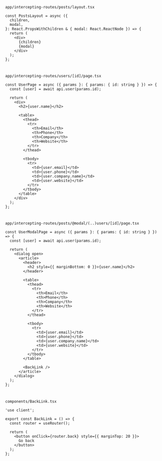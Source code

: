 `app/intercepting-routes/posts/layout.tsx`

```tsx
const PostsLayout = async ({
  children,
  modal,
}: React.PropsWithChildren & { modal: React.ReactNode }) => {
  return (
    <div>
      {children}
      {modal}
    </div>
  );
};
```

#

`app/intercepting-routes/users/[id]/page.tsx`

```tsx
const UserPage = async ({ params }: { params: { id: string } }) => {
  const [user] = await api.user(params.id);

  return (
    <div>
      <h2>{user.name}</h2>

      <table>
        <thead>
          <tr>
            <th>Email</th>
            <th>Phone</th>
            <th>Company</th>
            <th>Website</th>
          </tr>
        </thead>

        <tbody>
          <tr>
            <td>{user.email}</td>
            <td>{user.phone}</td>
            <td>{user.company.name}</td>
            <td>{user.website}</td>
          </tr>
        </tbody>
      </table>
    </div>
  );
};
```

#

`app/intercepting-routes/posts/@modal/(..)users/[id]/page.tsx`

```tsx
const UserModalPage = async ({ params }: { params: { id: string } }) => {
  const [user] = await api.user(params.id);

  return (
    <dialog open>
      <article>
        <header>
          <h2 style={{ marginBottom: 0 }}>{user.name}</h2>
        </header>

        <table>
          <thead>
            <tr>
              <th>Email</th>
              <th>Phone</th>
              <th>Company</th>
              <th>Website</th>
            </tr>
          </thead>

          <tbody>
            <tr>
              <td>{user.email}</td>
              <td>{user.phone}</td>
              <td>{user.company.name}</td>
              <td>{user.website}</td>
            </tr>
          </tbody>
        </table>

        <BackLink />
      </article>
    </dialog>
  );
};
```

#

`components/BackLink.tsx`

```tsx
'use client';

export const BackLink = () => {
  const router = useRouter();

  return (
    <button onClick={router.back} style={{ marginTop: 20 }}>
      Go back
    </button>
  );
};
```
